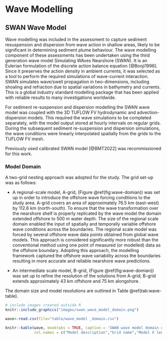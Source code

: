 # Wave Modelling

## SWAN Wave Model

Wave modelling was included in the assessment to capture sediment resuspension and dispersion from wave action in shallow areas, likely to be significant in determining sediment plume behaviour. The wave modelling component of these assessments has been undertaken using the third generation wave model Simulating WAves Nearshore (SWAN). It is an Eulerian formulation of the discrete action balance equation [@Booji1996]. Since it preserves the action density in ambient currents, it was selected as a tool to perform the required simulations of wave-current interaction. SWAN simulates wave/swell propagation in two-dimensions, including shoaling and refraction due to spatial variations in bathymetry and currents. This is a global industry standard modelling package that has been applied with reliable results to many investigations worldwide.

For sediment re-suspension and dispersion modelling the SWAN wave model was coupled with the 3D TUFLOW FV hydrodynamic and advection-dispersion models. This required the wave simulations to be completed separately, with the model output stored at hourly intervals on regular grids. During the subsequent sediment re-suspension and dispersion simulations, the wave conditions were linearly interpolated spatially from the grids to the TUFLOW FV mesh.

Previously used calibrated SWAN model [@BMT2022] was recommissioned for this work. 

### Model Domain

A two-grid nesting approach was adopted for the study. The grid set-up was as follows:

* A regional-scale model, A-grid, (Figure \@ref(fig:wave-domian)) was set up in order to introduce the offshore wave forcing conditions to the study area. A-grid covers an area of approximately 76.5 km (east-west) by 112.6 km (north-south). To ensure that the wave transformation over the nearshore shelf is properly replicated by the wave model the domain extended offshore to 500 m water depth. The size of the regional scale domain enabled the input of spatially and temporally variable offshore wave conditions across the boundaries. The regional scale model was forced by several offshore wave data points obtained from global wave models. This approach is considered significantly more robust than the conventional method using one point of measured (or modelled) data as the offshore boundary. Adopting this approach, the modelling framework captured the offshore wave variability across the boundaries resulting in more accurate and reliable nearshore wave predictions.

* An intermediate scale model, B-grid, (Figure \@ref(fig:wave-domian)) was set up to refine the resolution of the solutions from A-grid; B-grid extends approximately 43 km offshore and 75 km alongshore. 

The domain size and model resolutions are outlined in Table \@ref(tab:wave-table).


```r
# include images created outside R
knitr::include_graphics("images/swan_wave_model_domain.png")
```



```r
wave<-read.csv(file="table/wave_model _domain.csv")

knitr::kable(wave, booktabs = TRUE, caption = 'SWAN wave model domain characteristics',
             col.names = c("Model description","Grid name","Model X length","Model Y length","Model resolution"))
```










